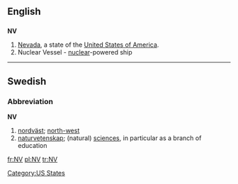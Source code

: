 ==English==

==={{abbreviation}}===
'''NV'''

# [[Nevada]], a state of the [[United States of America]].
# Nuclear Vessel - [[nuclear]]-powered ship

[[Category:US States]]

----

==Swedish==

===Abbreviation===
'''NV'''

# [[nordväst]]; [[north-west]]
# [[naturvetenskap]]; (natural) [[sciences]], in particular as a branch of education

[[fr:NV]]
[[pl:NV]]
[[tr:NV]]